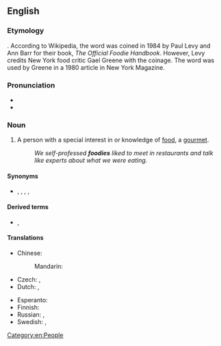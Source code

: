 ==English==

===Etymology===
{{suffix|en|food|ie}}. According to Wikipedia, the word was coined in 1984 by Paul Levy and Ann Barr for their book, ''The Official Foodie Handbook''. However, Levy credits New York food critic Gael Greene with the coinage. The word was used by Greene in a 1980 article in New York Magazine.

===Pronunciation===
* {{IPA|/ˈfuːdi/|lang=en}}
* {{rhymes|uːdi|lang=en}}

===Noun===
{{en-noun}}
{{wikipedia}}

# {{lb|en|slang}} A person with a special interest in or knowledge of [[food]], a [[gourmet]].
#: ''We self-professed '''foodies''' liked to meet in restaurants and talk like experts about what we were eating.''

====Synonyms====
* {{sense|person who appreciates good food}} {{l|en|chowhound}}, {{l|en|foodist}}, {{l|en|foodista}} {{q|rare}}, {{l|en|gastronaut}}, {{l|en|gourmand}}

====Derived terms====
* {{l|en|foodie-ism}}, {{l|en|foodyism}}

====Translations====
{{trans-top|person with special interest in food}}
* Chinese:
*: Mandarin: {{t+|cmn|美食家|tr=měishíjiā|sc=Hani}}
* Czech: {{t+|cs|gurmán}}, {{t+|cs|labužník}}
* Dutch: {{t+|nl|kookgek|m|f}}, {{t+|nl|lekkerbek}}
{{trans-mid}}
* Esperanto: {{t|eo|frandisto}}
* Finnish: {{t+|fi|herkkusuu}}
* Russian: {{t+|ru|чревоуго́дник|m}}, {{t+|ru|чревоугодница|f}}
* Swedish: {{t|sv|matnörd|c}}, {{t|sv|matfantast|c}}
{{trans-bottom}}

[[Category:en:People]]